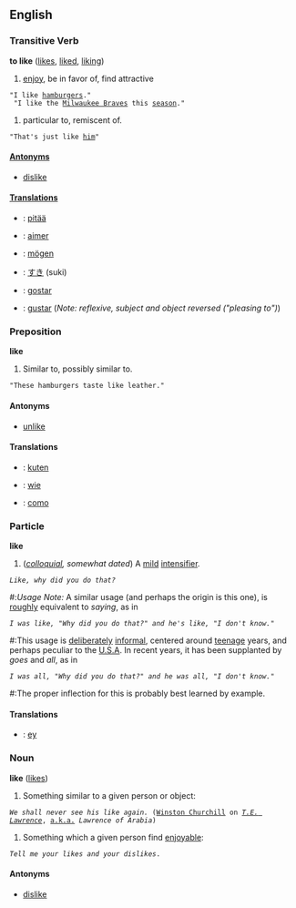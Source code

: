 ==English==
===Transitive Verb===
'''to like''' ([[likes]], [[liked]], [[liking]])

# [[enjoy]], be in favor of, find attractive
 "I like [[hamburger]]s."<br>
 "I like the [[w:Milwaukee Braves|Milwaukee Braves]] this [[season]]."
# particular to, remiscent of.
 "That's just like [[him]]"

====[[Antonym]]s====
*[[dislike]]

====[[Translation]]s====
* {{fi}}: [[:fi:pitää|pitää]]
* {{fr}}: [[:fr:aimer|aimer]]
* {{de}}: [[:de:mögen|mögen]]
* {{ja}}: [[すき]] (suki)
* {{pt}}: [[:pt:gostar|gostar]]
* {{es}}: [[:es:gustar|gustar]] (''Note: reflexive, subject and object reversed ("pleasing to")'')

===Preposition===
'''like'''

# Similar to, possibly similar to.
 "These hamburgers taste like leather."

====Antonyms====
*[[unlike]]

====Translations====
*{{fi}}: [[:fi:kuten|kuten]]
*{{de}}: [[:de:wie|wie]]
*{{es}}: [[:es:como|como]]

===Particle===
'''like'''

# (''[[colloquial]], somewhat dated'') A [[mild]] [[w:intensifier|intensifier]].
 ''Like, why did you do that?''
#:''Usage Note:'' A similar usage (and perhaps the origin is this one), is [[rough]]ly equivalent to ''saying'', as in
 ''I was like, "Why did you do that?" and he's like, "I don't know."''
#:This usage is [[deliberate]]ly [[informal]], centered around [[teenage]] years, and perhaps peculiar to the [[w:U.S.A.|U.S.A]].  In recent years, it has been supplanted by ''goes'' and ''all'', as in
 ''I was all, "Why did you do that?" and he was all, "I don't know."''
#:The proper inflection for this is probably best learned by example.

==== Translations ====
* {{de}}: [[ey]]

===Noun===
'''like''' ([[likes]])

# Something similar to a given person or object:
 ''We shall never see his like again.'' ([[w:Winston Churchill|Winston Churchill]] on ''[[w:T. E. Lawrence|T.E. Lawrence]]'', [[a.k.a.]] ''Lawrence of Arabia'')
# Something which a given person find [[enjoy ]]able:
 ''Tell me your likes and your dislikes''.

====Antonyms====
*[[dislike]]